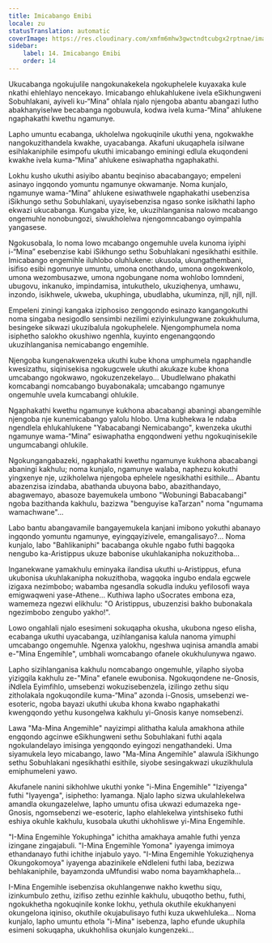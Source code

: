 ```yaml
---
title: Imicabango Emibi
locale: zu
statusTranslation: automatic
coverImage: https://res.cloudinary.com/xmfm6mhw3gwctndtcubgx2rptnae/image/upload/v1740468922/small_cover_tratado_de_psicologia_revolucionaria_a4c0dca4e0.webp
sidebar:
    label: 14. Imicabango Emibi
    order: 14
---
```

Ukucabanga ngokujulile nangokunakekela ngokuphelele kuyaxaka kule nkathi ehlehlayo nencekayo. Imicabango ehlukahlukene ivela eSikhungweni Sobuhlakani, ayiveli ku-“Mina” ohlala njalo njengoba abantu abangazi lutho abakhanyiselwe becabanga ngobuwula, kodwa ivela kuma-“Mina” ahlukene ngaphakathi kwethu ngamunye.

Lapho umuntu ecabanga, ukholelwa ngokuqinile ukuthi yena, ngokwakhe nangokuzithandela kwakhe, uyacabanga. Akafuni ukuqaphela isilwane esihlakaniphile esimpofu ukuthi imicabango eminingi edlula ekuqondeni kwakhe ivela kuma-“Mina” ahlukene esiwaphatha ngaphakathi.

Lokhu kusho ukuthi asiyibo abantu beqiniso abacabangayo; empeleni asinayo ingqondo yomuntu ngamunye okwamanje. Noma kunjalo, ngamunye wama-“Mina” ahlukene esiwathwele ngaphakathi usebenzisa iSikhungo sethu Sobuhlakani, uyayisebenzisa ngaso sonke isikhathi lapho ekwazi ukucabanga. Kungaba yize, ke, ukuzihlanganisa nalowo mcabango ongemuhle nonobungozi, siwukholelwa njengomncabango oyimpahla yangasese.

Ngokusobala, lo noma lowo mcabango ongemuhle uvela kunoma iyiphi i-“Mina” esebenzise kabi iSikhungo sethu Sobuhlakani ngesikhathi esithile. Imicabango engemihle iluhlobo oluhlukene: ukusola, ukungathembani, isifiso esibi ngomunye umuntu, umona onothando, umona ongokwenkolo, umona wezombusazwe, umona ngobungane noma wohlobo lomndeni, ubugovu, inkanuko, impindamisa, intukuthelo, ukuziqhenya, umhawu, inzondo, isikhwele, ukweba, ukuphinga, ubudlabha, ukuminza, njll, njll, njll.

Empeleni ziningi kangaka iziphosiso zengqondo esinazo kangangokuthi noma singaba nesigodlo sensimbi nezilimi eziyinkulungwane zokukhuluma, besingeke sikwazi ukuzibalula ngokuphelele. Njengomphumela noma isiphetho salokho okushiwo ngenhla, kuyinto engenangqondo ukuzihlanganisa nemicabango engemihle.

Njengoba kungenakwenzeka ukuthi kube khona umphumela ngaphandle kwesizathu, siqinisekisa ngokugcwele ukuthi akukaze kube khona umcabango ngokwawo, ngokuzenzekelayo... Ubudlelwano phakathi komcabangi nomcabango buyabonakala; umcabango ngamunye ongemuhle uvela kumcabangi ohlukile.

Ngaphakathi kwethu ngamunye kukhona abacabangi abaningi abangemihle njengoba nje kunemicabango yalolu hlobo. Uma kubhekwa le ndaba ngendlela ehlukahlukene "Yabacabangi Nemicabango", kwenzeka ukuthi ngamunye wama-“Mina” esiwaphatha engqondweni yethu ngokuqinisekile ungumcabangi ohlukile.

Ngokungangabazeki, ngaphakathi kwethu ngamunye kukhona abacabangi abaningi kakhulu; noma kunjalo, ngamunye walaba, naphezu kokuthi yingxenye nje, uzikholelwa njengoba ephelele ngesikhathi esithile... Abantu abazenzisa izindaba, abathanda ubuyona babo, abazithandayo, abagwemayo, abasoze bayemukela umbono "Wobuningi Babacabangi" ngoba bazithanda kakhulu, bazizwa "benguyise kaTarzan" noma "ngumama wamachwane"...

Labo bantu abangavamile bangayemukela kanjani imibono yokuthi abanayo ingqondo yomuntu ngamunye, eyingqayizivele, emangalisayo?... Noma kunjalo, labo "Bahlikaniphi" bacabanga okuhle ngabo futhi bagqoka nengubo ka-Aristippus ukuze babonise ukuhlakanipha nokuzithoba...

Inganekwane yamakhulu eminyaka ilandisa ukuthi u-Aristippus, efuna ukubonisa ukuhlakanipha nokuzithoba, wagqoka ingubo endala egcwele izigaxa nezimbobo; wabamba ngesandla sokudla induku yefilosofi waya emigwaqweni yase-Athene... Kuthiwa lapho uSocrates embona eza, wamemeza ngezwi elikhulu: "O Aristippus, ubuzenzisi bakho bubonakala ngezimbobo zengubo yakho!".

Lowo ongahlali njalo esesimeni sokuqapha okusha, ukubona ngeso elisha, ecabanga ukuthi uyacabanga, uzihlanganisa kalula nanoma yimuphi umcabango ongemuhle. Ngenxa yalokhu, ngeshwa uqinisa amandla amabi e-"Mina Engemihle", umbhali womcabango ofanele okukhulunywa ngawo.

Lapho sizihlanganisa kakhulu nomcabango ongemuhle, yilapho siyoba yizigqila kakhulu ze-"Mina" efanele ewubonisa. Ngokuqondene ne-Gnosis, iNdlela Eyimfihlo, umsebenzi wokuzisebenzela, izilingo zethu siqu zitholakala ngokuqondile kuma-“Mina” azonda i-Gnosis, umsebenzi we-esoteric, ngoba bayazi ukuthi ukuba khona kwabo ngaphakathi kwengqondo yethu kusongelwa kakhulu yi-Gnosis kanye nomsebenzi.

Lawa "Ma-Mina Angemihle" nayizimpi alithatha kalula amakhona athile engqondo agcinwe eSikhungweni sethu Sobuhlakani futhi aqala ngokulandelayo imisinga yengqondo eyingozi nengathandeki. Uma siyamukela leyo micabango, lawo "Ma-Mina Angemihle" alawula iSikhungo sethu Sobuhlakani ngesikhathi esithile, siyobe sesingakwazi ukuzikhulula emiphumeleni yawo.

Akufanele nanini sikhohlwe ukuthi yonke "i-Mina Engemihle" "Iziyenga" futhi "Iyayenga", isiphetho: Iyamanga. Njalo lapho sizwa ukulahlekelwa amandla okungazelelwe, lapho umuntu ofisa ukwazi edumazeka nge-Gnosis, ngomsebenzi we-esoteric, lapho elahlekelwa yintshiseko futhi eshiya okuhle kakhulu, kusobala ukuthi ukhohliswe yi-Mina Engemihle.

"I-Mina Engemihle Yokuphinga" ichitha amakhaya amahle futhi yenza izingane zingajabuli. "I-Mina Engemihle Yomona" iyayenga imimoya ethandanayo futhi ichithe injabulo yayo. "I-Mina Engemihle Yokuziqhenya Okungokomoya" iyayenga abazinikele eNdleleni futhi laba, bezizwa behlakaniphile, bayamzonda uMfundisi wabo noma bayamkhaphela...

I-Mina Engemihle isebenzisa okuhlangenwe nakho kwethu siqu, izinkumbulo zethu, izifiso zethu ezinhle kakhulu, ubuqotho bethu, futhi, ngokukhetha ngokuqinile konke lokhu, yethula okuthile ekukhanyeni okungelona iqiniso, okuthile okujabulisayo futhi kuza ukwehluleka... Noma kunjalo, lapho umuntu ethola "i-Mina" isebenza, lapho efunde ukuphila esimeni sokuqapha, ukukhohlisa okunjalo kungenzeki...

